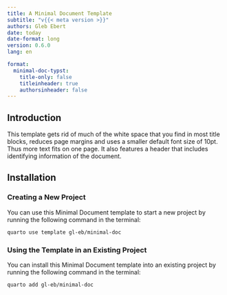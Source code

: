 ```yaml
---
title: A Minimal Document Template
subtitle: "v{{< meta version >}}"
authors: Gleb Ebert
date: today
date-format: long
version: 0.6.0
lang: en

format:
  minimal-doc-typst:
    title-only: false
    titleinheader: true
    authorsinheader: false
---
```


## Introduction

This template gets rid of much of the white space that you find in most title blocks, reduces page margins and uses a smaller default font size of 10pt.
Thus more text fits on one page.
It also features a header that includes identifying information of the document.

## Installation

### Creating a New Project

You can use this Minimal Document template to start a new project by running the following command in the terminal:

```bash
quarto use template gl-eb/minimal-doc
```

### Using the Template in an Existing Project

You can install this Minimal Document template into an existing project by running the following command in the terminal:

```bash
quarto add gl-eb/minimal-doc
```
